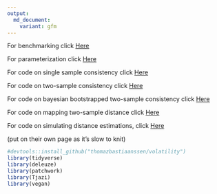```yaml
---
output:
  md_document:
    variant: gfm
---
```

For benchmarking click [Here](https://github.com/thomazbastiaanssen/deleuze/blob/main/docs/benchmarking.md) 

For parameterization click [Here](https://github.com/thomazbastiaanssen/deleuze/blob/main/docs/parameterization.md) 

For code on single sample consistency click [Here](https://github.com/thomazbastiaanssen/deleuze/blob/main/docs/permanova.md)

For code on two-sample consistency click [Here](https://github.com/thomazbastiaanssen/deleuze/blob/main/docs/volatility.md)

For code on bayesian bootstrapped two-sample consistency click [Here](https://github.com/thomazbastiaanssen/deleuze/blob/main/docs/bootstrapping_distance.md)

For code on mapping two-sample distance click
[Here](https://github.com/thomazbastiaanssen/deleuze/blob/main/docs/mapping_distance_estimate.md)

For code on simulating distance estimations, click 
[Here](https://github.com/thomazbastiaanssen/deleuze/blob/main/docs/simulating_distance_estimations.md)



(put on their own page as it's slow to knit)

```r
#devtools::install_github("thomazbastiaanssen/volatility")
library(tidyverse)
library(deleuze)
library(patchwork)
library(Tjazi)
library(vegan)

```


